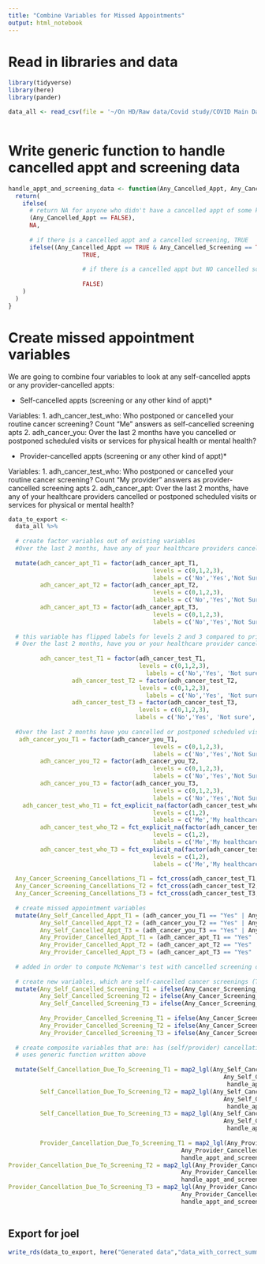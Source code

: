 ```yaml
---
title: "Combine Variables for Missed Appointments"
output: html_notebook
---
```


# Read in libraries and data

```r
library(tidyverse)
library(here)
library(pander)

data_all <- read_csv(file = '~/On HD/Raw data/Covid study/COVID Main Database All_07-8-21.csv')
  

```

# Write generic function to handle cancelled appt and screening data

```r

handle_appt_and_screening_data <- function(Any_Cancelled_Appt, Any_Cancelled_Screening){
  return(
    ifelse(
      # return NA for anyone who didn't have a cancelled appt of some kind
      (Any_Cancelled_Appt == FALSE), 
      NA, 
      
      # if there is a cancelled appt and a cancelled screening, TRUE
      ifelse((Any_Cancelled_Appt == TRUE & Any_Cancelled_Screening == TRUE), 
                     TRUE, 
                     
                     # if there is a cancelled appt but NO cancelled screening, FALSE
                     
                     FALSE)
    )
  )
}

```

# Create missed appointment variables

We are going to combine four variables to look at any self-cancelled appts or any provider-cancelled appts:

* Self-cancelled appts (screening or any other kind of appt)*

Variables:
1. adh_cancer_test_who: Who postponed or cancelled your routine cancer screening? Count "Me" answers as self-cancelled screening apts
2. adh_cancer_you: Over the last 2 months have you cancelled or postponed scheduled visits or services for physical health or mental health?


* Provider-cancelled appts (screening or any other kind of appt)*

Variables:
1. adh_cancer_test_who: Who postponed or cancelled your routine cancer screening? Count "My provider" answers as provider-cancelled screening apts
2. adh_cancer_apt: Over the last 2 months, have any of your healthcare providers cancelled or postponed scheduled visits or services for physical or mental health?


```r


data_to_export <- 
  data_all %>%
  
  # create factor variables out of existing variables
  #Over the last 2 months, have any of your healthcare providers cancelled or postponed scheduled visits or services for physical or mental health?
  
  mutate(adh_cancer_apt_T1 = factor(adh_cancer_apt_T1,
                                         levels = c(0,1,2,3),
                                         labels = c('No','Yes','Not Sure', 'I did not have anything scheduled')),
         adh_cancer_apt_T2 = factor(adh_cancer_apt_T2,
                                         levels = c(0,1,2,3),
                                         labels = c('No','Yes','Not Sure', 'I did not have anything scheduled')),
         adh_cancer_apt_T3 = factor(adh_cancer_apt_T3,
                                         levels = c(0,1,2,3),
                                         labels = c('No','Yes','Not Sure', 'I did not have anything scheduled')),
  
  # this variable has flipped labels for levels 2 and 3 compared to prior variables
  # Over the last 2 months, have you or your healthcare provider cancelled or postponed getting routine cancer screening (breast cancer mammography, colonoscopy, pap smear etc.)?
  
         adh_cancer_test_T1 = factor(adh_cancer_test_T1,
                                     levels = c(0,1,2,3),
                                       labels = c('No','Yes', 'Not sure', 'I did not have anything scheduled')),
                  adh_cancer_test_T2 = factor(adh_cancer_test_T2,
                                     levels = c(0,1,2,3),
                                       labels = c('No','Yes', 'Not sure', 'I did not have anything scheduled')),
                  adh_cancer_test_T3 = factor(adh_cancer_test_T3,
                                     levels = c(0,1,2,3),
                                    labels = c('No','Yes', 'Not sure', 'I did not have anything scheduled')),
        
  #Over the last 2 months have you cancelled or postponed scheduled visits or services for physical health or mental health?
   adh_cancer_you_T1 = factor(adh_cancer_you_T1,
                                         levels = c(0,1,2,3),
                                         labels = c('No','Yes','Not Sure', 'I did not have anything scheduled')),
         adh_cancer_you_T2 = factor(adh_cancer_you_T2,
                                         levels = c(0,1,2,3),
                                         labels = c('No','Yes','Not Sure', 'I did not have anything scheduled')),
         adh_cancer_you_T3 = factor(adh_cancer_you_T3,
                                         levels = c(0,1,2,3),
                                         labels = c('No','Yes','Not Sure', 'I did not have anything scheduled')),
    adh_cancer_test_who_T1 = fct_explicit_na(factor(adh_cancer_test_who_T1,
                                         levels = c(1,2),
                                         labels = c('Me','My healthcare provider'))),
         adh_cancer_test_who_T2 = fct_explicit_na(factor(adh_cancer_test_who_T2,
                                         levels = c(1,2),
                                         labels = c('Me','My healthcare provider'))),
         adh_cancer_test_who_T3 = fct_explicit_na(factor(adh_cancer_test_who_T3,
                                         levels = c(1,2),
                                         labels = c('Me','My healthcare provider'))),
  
  Any_Cancer_Screening_Cancellations_T1 = fct_cross(adh_cancer_test_T1, adh_cancer_test_who_T1),
  Any_Cancer_Screening_Cancellations_T2 = fct_cross(adh_cancer_test_T2, adh_cancer_test_who_T2),
  Any_Cancer_Screening_Cancellations_T3 = fct_cross(adh_cancer_test_T3, adh_cancer_test_who_T3)) %>%
  
  # create missed appointment variables
  mutate(Any_Self_Cancelled_Appt_T1 = (adh_cancer_you_T1 == "Yes" | Any_Cancer_Screening_Cancellations_T1 == "Yes:Me"),
         Any_Self_Cancelled_Appt_T2 = (adh_cancer_you_T2 == "Yes" | Any_Cancer_Screening_Cancellations_T2 == "Yes:Me"),
         Any_Self_Cancelled_Appt_T3 = (adh_cancer_you_T3 == "Yes" | Any_Cancer_Screening_Cancellations_T3== "Yes:Me"),
         Any_Provider_Cancelled_Appt_T1 = (adh_cancer_apt_T1 == "Yes" | Any_Cancer_Screening_Cancellations_T1 == "Yes:My healthcare provider"),
         Any_Provider_Cancelled_Appt_T2 = (adh_cancer_apt_T2 == "Yes" | Any_Cancer_Screening_Cancellations_T2 == "Yes:My healthcare provider"),
         Any_Provider_Cancelled_Appt_T3 = (adh_cancer_apt_T3 == "Yes" | Any_Cancer_Screening_Cancellations_T3== "Yes:My healthcare provider")) %>%
  
  # added in order to compute McNemar's test with cancelled screening data
  
  # create new variables, which are self-cancelled cancer screenings (T/F at each timepoint) and provider-cancelled screenings (T/F at each timepoint)
  mutate(Any_Self_Cancelled_Screening_T1 = ifelse(Any_Cancer_Screening_Cancellations_T1 == "Yes:Me", TRUE, FALSE),
         Any_Self_Cancelled_Screening_T2 = ifelse(Any_Cancer_Screening_Cancellations_T2 == "Yes:Me", TRUE, FALSE),
         Any_Self_Cancelled_Screening_T3 = ifelse(Any_Cancer_Screening_Cancellations_T3 == "Yes:Me", TRUE, FALSE),
         
         Any_Provider_Cancelled_Screening_T1 = ifelse(Any_Cancer_Screening_Cancellations_T1 == "Yes:My healthcare provider", TRUE, FALSE),
         Any_Provider_Cancelled_Screening_T2 = ifelse(Any_Cancer_Screening_Cancellations_T2 == "Yes:My healthcare provider", TRUE, FALSE),
         Any_Provider_Cancelled_Screening_T3 = ifelse(Any_Cancer_Screening_Cancellations_T3 == "Yes:My healthcare provider", TRUE, FALSE)) %>%
  
  # create composite variables that are: has (self/provider) cancellation DUE TO cancelled screening
  # uses generic function written above
  
  mutate(Self_Cancellation_Due_To_Screening_T1 = map2_lgl(Any_Self_Cancelled_Appt_T1, 
                                                             Any_Self_Cancelled_Screening_T1,
                                                              handle_appt_and_screening_data),
         Self_Cancellation_Due_To_Screening_T2 = map2_lgl(Any_Self_Cancelled_Appt_T2, 
                                                             Any_Self_Cancelled_Screening_T2,
                                                              handle_appt_and_screening_data),
         Self_Cancellation_Due_To_Screening_T3 = map2_lgl(Any_Self_Cancelled_Appt_T3, 
                                                             Any_Self_Cancelled_Screening_T3,
                                                              handle_appt_and_screening_data),
         
         Provider_Cancellation_Due_To_Screening_T1 = map2_lgl(Any_Provider_Cancelled_Appt_T1, 
                                                 Any_Provider_Cancelled_Screening_T1,
                                                 handle_appt_and_screening_data),
Provider_Cancellation_Due_To_Screening_T2 = map2_lgl(Any_Provider_Cancelled_Appt_T2, 
                                                 Any_Provider_Cancelled_Screening_T2,
                                                 handle_appt_and_screening_data),
Provider_Cancellation_Due_To_Screening_T3 = map2_lgl(Any_Provider_Cancelled_Appt_T3, 
                                                 Any_Provider_Cancelled_Screening_T3,
                                                 handle_appt_and_screening_data))
         

```



## Export for joel

```r

write_rds(data_to_export, here("Generated data","data_with_correct_summary_cancellation_variables.rds"))

```



